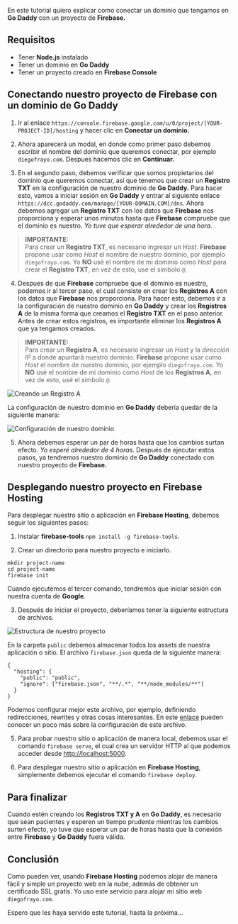 En este tutorial quiero explicar como conectar un dominio que tengamos en **Go Daddy** con un proyecto de **Firebase.**

## Requisitos

- Tener **Node.js** instalado
- Tener un dominio en **Go Daddy**
- Tener un proyecto creado en **Firebase Console**

## Conectando nuestro proyecto de Firebase con un dominio de Go Daddy

1. Ir al enlace `https://console.firebase.google.com/u/0/project/[YOUR-PROJECT-ID]/hosting` y hacer clic en **Conectar un dominio.**

1. Ahora aparecerá un modal, en donde como primer paso debemos escribir el nombre del dominio que queremos conectar, por ejemplo `diegofrayo.com`. Despues hacemos clic en **Continuar.**

1. En el segundo paso, debemos verificar que somos propietarios del dominio que queremos conectar, así que tenemos que crear un **Registro TXT** en la configuración de nuestro dominio de **Go Daddy.** Para hacer esto, vamos a iniciar sesión en **Go Daddy** y entrar al siguiente enlace `https://dcc.godaddy.com/manage/[YOUR-DOMAIN.COM]/dns`. Ahora debemos agregar un **Registro TXT** con los datos que **Firebase** nos proporciona y esperar unos minutos hasta que **Firebase** compruebe que el dominio es nuestro. _Yo tuve que esperar alrededor de una hora_.
> **IMPORTANTE:** <br/> Para crear un **Registro TXT**, es necesario ingresar un _Host_. **Firebase** propone usar como _Host_ el nombre de nuestro dominio, por ejemplo `diegofrayo.com`. Yo **NO** usé el nombre de mi dominio como _Host_ para crear el **Registro TXT**, en vez de esto, usé el simbolo `@`.

4. Despues de que **Firebase** compruebe que el dominio es nuestro, podemos ir al tercer paso, el cual consiste en crear los **Registros A** con los datos que **Firebase** nos proporciona. Para hacer esto, debemos ir a la configuración de nuestro dominio en **Go Daddy** y crear los **Registros A** de la misma forma que creamos el **Registro TXT** en el paso anterior. Antes de crear estos registros, es importante eliminar los **Registros A** que ya tengamos creados.
> **IMPORTANTE:** <br/> Para crear un **Registro A**, es necesario ingresar un _Host_ y la _dirección IP_ a donde apuntará nuestro dominio. **Firebase** propone usar como _Host_ el nombre de nuestro dominio, por ejemplo `diegofrayo.com`. Yo **NO** usé el nombre de mi dominio como _Host_ de los **Registros A**, en vez de esto, usé el simbolo `@`.

  <img src={DATA.blog_post.assets.image_1} alt="Creando un Registro A" />

  La configuración de nuestro dominio en **Go Daddy** debería quedar de la siguiente manera:

  <img src={DATA.blog_post.assets.image_2} alt="Configuración de nuestro dominio" />

5. Ahora debemos esperar un par de horas hasta que los cambios surtan efecto. _Yo esperé alrededor de 4 horas_.
Después de ejecutar estos pasos, ya tendremos nuestro dominio de **Go Daddy** conectado con nuestro proyecto de **Firebase.**

## Desplegando nuestro proyecto en Firebase Hosting

Para desplegar nuestro sitio o aplicación en **Firebase Hosting**, debemos seguir los siguientes pasos:

1. Instalar **firebase-tools** `npm install -g firebase-tools`.

2. Crear un directorio para nuestro proyecto e iniciarlo.

  ```
  mkdir project-name
  cd project-name
  firebase init
  ```

  Cuando ejecutemos el tercer comando, tendremos que iniciar sesión con nuestra cuenta de **Google**.

3. Después de iniciar el proyecto, deberíamos tener la siguiente estructura de archivos.

  <img src={DATA.blog_post.assets.image_3} alt="Estructura de nuestro proyecto" />

  En la carpeta `public` debemos almacenar todos los assets de nuestra aplicación o sitio.  El archivo `firebase.json` queda de la siguiente manera:

  ```
  {
    "hosting": {
      "public": "public",
      "ignore": ["firebase.json", "**/.*", "**/node_modules/**"]
    }
  }
  ```

  Podemos configurar mejor este archivo, por ejemplo, definiendo redirecciones, rewrites y otras cosas interesantes. En este [enlace](https://firebase.google.com/docs/hosting/full-config?authuser=0) pueden conocer un poco más sobre la configuración de este archivo.

5. Para probar nuestro sitio o aplicación de manera local, debemos usar el comando `firebase serve`, el cual crea un servidor HTTP al que podemos acceder desde [http://localhost:5000](http://localhost:5000).

6. Para desplegar nuestro sitio o aplicación en **Firebase Hosting**, simplemente debemos ejecutar el comando `firebase deploy`.

## Para finalizar

Cuando estén creando los **Registros TXT y A** en **Go Daddy**, es necesario que sean pacientes y esperen un tiempo prudente mientras los cambios surten efecto, yo tuve que esperar un par de horas hasta que la conexión entre **Firebase** y **Go Daddy** fuera válida.

## Conclusión

Como pueden ver, usando **Firebase Hosting** podemos alojar de manera fácil y simple un proyecto web en la nube, además de obtener un certificado SSL gratis. Yo uso este servicio para alojar mi sitio web `diegofrayo.com`.

Espero que les haya servido este tutorial, hasta la próxima...

